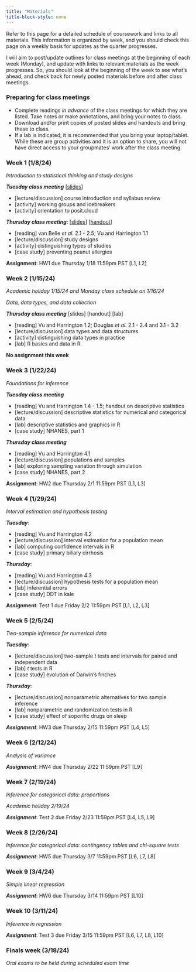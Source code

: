 ```yaml
---
title: "Materials"
title-block-style: none
---
```


Refer to this page for a detailed schedule of coursework and links to all materials. This information is organized by week, and you should check this page on a weekly basis for updates as the quarter progresses.

I will aim to post/update outlines for class meetings at the beginning of each week (Monday), and update with links to relevant materials as the week progresses. So, you should look at the beginning of the week to see what's ahead, and check back for newly posted materials before and after class meetings.

### Preparing for class meetings

-   Complete readings *in advance* of the class meetings for which they are listed. Take notes or make annotations, and bring your notes to class.
-   Download and/or print copies of posted slides and handouts and bring these to class.
-   If a lab is indicated, it is recommended that you bring your laptop/tablet. While these are group activities and it is an option to share, you will not have direct access to your groupmates' work after the class meeting.

### Week 1 (1/8/24)

*Introduction to statistical thinking and study designs*

***Tuesday class meeting*** \[[slides](content/week1-welcome.qmd)\]

-   \[lecture/discussion\] course introduction and syllabus review
-   \[activity\] working groups and icebreakers
-   \[activity\] orientation to posit.cloud

***Thursday class meeting***: \[[slides](content/week1-studydesigns.qmd)\] \[[handout](content/week1-handout-designs.qmd)\]

-   \[reading\] van Belle *et al.* 2.1 - 2.5; Vu and Harrington 1.1
-   \[lecture/discussion\] study designs
-   \[activity\] distinguishing types of studies
-   \[case study\] preventing peanut allergies

**Assignment**: HW1 due Thursday 1/18 11:59pm PST \[L1, L2\]

### Week 2 (1/15/24)

*Academic holiday 1/15/24 and Monday class schedule on 1/16/24*

*Data, data types, and data collection*

***Thursday class meeting*** \[slides\] \[handout\] \[lab\]

-   \[reading\] Vu and Harrington 1.2; Douglas *et al.* 2.1 - 2.4 and 3.1 - 3.2
-   \[lecture/discussion\] data types and data structures
-   \[activity\] distinguishing data types in practice
-   \[lab\] R basics and data in R

**No assignment this week**

### Week 3 (1/22/24)

*Foundations for inference*

***Tuesday class meeting***

-   \[reading\] Vu and Harrington 1.4 - 1.5; handout on descriptive statistics
-   \[lecture/discussion\] descriptive statistics for numerical and categorical data
-   \[lab\] descriptive statistics and graphics in R
-   \[case study\] NHANES, part 1 <!--# NHANES::NHANES -->

***Thursday class meeting***

-   \[reading\] Vu and Harrington 4.1
-   \[lecture/discussion\] populations and samples
-   \[lab\] exploring sampling variation through simulation
-   \[case study\] NHANES, part 2

**Assignment**: HW2 due Thursday 2/1 11:59pm PST \[L1, L3\]

### Week 4 (1/29/24)

*Interval estimation and hypothesis testing*

***Tuesday***:

-   \[reading\] Vu and Harrington 4.2
-   \[lecture/discussion\] interval estimation for a population mean
-   \[lab\] computing confidence intervals in R
-   \[case study\] primary biliary cirrhosis <!--# van belle -->

***Thursday***:

-   \[reading\] Vu and Harrington 4.3
-   \[lecture/discussion\] hypothesis tests for a population mean
-   \[lab\] inferential errors <!--# simulation -->
-   \[case study\] DDT in kale <!--# MASS::DDT -->

**Assignment**: Test 1 due Friday 2/2 11:59pm PST \[L1, L2, L3\]

### Week 5 (2/5/24)

*Two-sample inference for numerical data*

***Tuesday***:

-   \[lecture/discussion\] two-sample *t* tests and intervals for paired and independent data
-   \[lab\] *t* tests in R <!--# cloud seeding, envm -->
-   \[case study\] evolution of Darwin's finches <!--# Sleuth3::case0201, bio -->

***Thursday***:

-   \[lecture/discussion\] nonparametric alternatives for two sample inference
-   \[lab\] nonparametric and randomization tests in R
-   \[case study\] effect of soporific drugs on sleep <!--# datasets::sleep, health -->

***Assignment***: HW3 due Thursday 2/15 11:59pm PST \[L4, L5\]

### Week 6 (2/12/24)

*Analysis of variance*

***Assignment***: HW4 due Thursday 2/22 11:59pm PST \[L9\]

<!--# anorexia on body weights (MASS) -->

### Week 7 (2/19/24)

*Inference for categorical data: proportions*

*Academic holiday 2/19/24*

***Assignment***: Test 2 due Friday 2/23 11:59pm PST \[L4, L5, L9\]

### Week 8 (2/26/24)

*Inference for categorical data: contingency tables and chi-square tests*

***Assignment***: HW5 due Thursday 3/7 11:59pm PST \[L6, L7, L8\]

<!--# smoking and lung cancer -->

### Week 9 (3/4/24)

*Simple linear regression*

***Assignment***: HW6 due Thursday 3/14 11:59pm PST \[L10\]

<!--# big bang -->

### Week 10 (3/11/24)

*Inference in regression*

***Assignment***: Test 3 due Friday 3/15 11:59pm PST \[L6, L7, L8, L10\]

### Finals week (3/18/24)

*Oral exams to be held during scheduled exam time*
